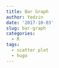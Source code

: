 ```yaml
---
title: Bar Graph
author: Yedzin
date: '2017-10-03'
slug: bar-graph
categories:
  - R
tags:
  - scatter plot
  - hugo
---
```


